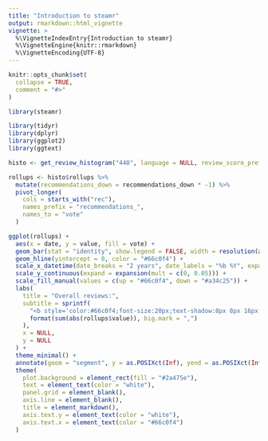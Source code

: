 ```yaml
---
title: "Introduction to steamr"
output: rmarkdown::html_vignette
vignette: >
  %\VignetteIndexEntry{Introduction to steamr}
  %\VignetteEngine{knitr::rmarkdown}
  %\VignetteEncoding{UTF-8}
---
```


```r
knitr::opts_chunk$set(
  collapse = TRUE,
  comment = "#>"
)
```

```r
library(steamr)
```


```r
library(tidyr)
library(dplyr)
library(ggplot2)
library(ggtext)

histo <- get_review_histogram("440", language = NULL, review_score_preference = 2)

rollups <- histo$rollups %>%
  mutate(recommendations_down = recommendations_down * -1) %>%
  pivot_longer(
    cols = starts_with("rec"),
    names_prefix = "recommendations_",
    names_to = "vote"
  )

ggplot(rollups) +
  aes(x = date, y = value, fill = vote) +
  geom_bar(stat = "identity", show.legend = FALSE, width = resolution(as.double(rollups$date) * 0.5)) +
  geom_hline(yintercept = 0, color = "#66c0f4") +
  scale_x_datetime(date_breaks = "2 years", date_labels = "%b %Y", expand = c(0, 0)) +
  scale_y_continuous(expand = expansion(mult = c(0, 0.05))) +
  scale_fill_manual(values = c(up = "#66c0f4", down = "#a34c25")) +
  labs(
    title = "Overall reviews:",
    subtitle = sprintf(
      "<b style='color:#66c0f4;font-size:20px;text-shadow:8px 8px 16px #000000aa;font-weight:bold'>Very Positive</b> <span style='color:#8ba6b6;font-size:15px'>(%s reviews)</span>",
      format(sum(abs(rollups$value)), big.mark = ",")
    ),
    x = NULL,
    y = NULL
  ) +
  theme_minimal() +
  annotate(geom = "segment", y = as.POSIXct(Inf), yend = as.POSIXct(Inf), x = as.POSIXct(-Inf), xend = as.POSIXct(Inf)) +
  theme(
    plot.background = element_rect(fill = "#2a475e"),
    text = element_text(color = "white"),
    panel.grid = element_blank(),
    axis.line = element_blank(),
    title = element_markdown(),
    axis.text.y = element_text(color = "white"),
    axis.text.x = element_text(color = "#66c0f4")
  )
  
```

